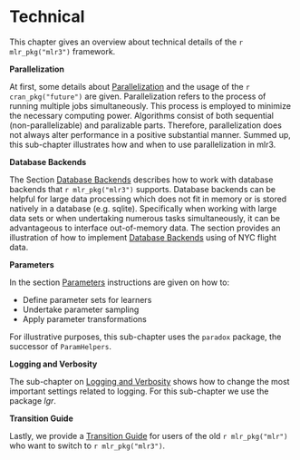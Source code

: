# Technical {#technical}

This chapter gives an overview about technical details of the `r mlr_pkg("mlr3")` framework.

**Parallelization**

At first, some details about [Parallelization](#parallelization) and the usage of the `r cran_pkg("future")` are given.
Parallelization refers to the process of running multiple jobs simultaneously.
This process is employed to minimize the necessary computing power.
Algorithms consist of both sequential (non-parallelizable) and paralizable parts. 
Therefore, parallelization does not always alter performance in a positive substantial manner.
Summed up, this sub-chapter illustrates how and when to use parallelization in mlr3.

**Database Backends**

The Section [Database Backends](#backends) describes how to work with database backends that `r mlr_pkg("mlr3")` supports.
Database backends can be helpful for large data processing which does not fit in memory or is stored natively in a database (e.g. sqlite).
Specifically when working with large data sets or when undertaking numerous tasks simultaneously, it can be advantageous to interface out-of-memory data.
The section provides an illustration of how to implement [Database Backends](#backends) using of NYC flight data. 

**Parameters**

In the section [Parameters](#paradox) instructions are given on how to:

* Define parameter sets for learners
* Undertake parameter sampling
* Apply parameter transformations

For illustrative purposes, this sub-chapter uses the `paradox` package, the successor of `ParamHelpers`.

**Logging and Verbosity**

The sub-chapter on [Logging and Verbosity](#logging) shows how to change the most important settings related to logging.
For this sub-chapter we use the package _lgr_.

**Transition Guide**

Lastly, we provide a [Transition Guide](#transition) for users of the old `r mlr_pkg("mlr")` who want to switch to `r mlr_pkg("mlr3")`.

